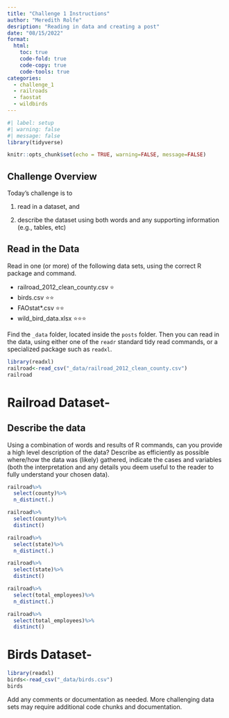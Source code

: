 ```yaml
---
title: "Challenge 1 Instructions"
author: "Meredith Rolfe"
desription: "Reading in data and creating a post"
date: "08/15/2022"
format:
  html:
    toc: true
    code-fold: true
    code-copy: true
    code-tools: true
categories:
  - challenge_1
  - railroads
  - faostat
  - wildbirds
---
```


```r
#| label: setup
#| warning: false
#| message: false
library(tidyverse)

knitr::opts_chunk$set(echo = TRUE, warning=FALSE, message=FALSE)
```

## Challenge Overview

Today's challenge is to

1)  read in a dataset, and

2)  describe the dataset using both words and any supporting information (e.g., tables, etc)

## Read in the Data

Read in one (or more) of the following data sets, using the correct R package and command.

-   railroad_2012_clean_county.csv ⭐
-   birds.csv ⭐⭐
-   FAOstat\*.csv ⭐⭐
-   wild_bird_data.xlsx ⭐⭐⭐

Find the `_data` folder, located inside the `posts` folder. Then you can read in the data, using either one of the `readr` standard tidy read commands, or a specialized package such as `readxl`.

```r
library(readxl)
railroad<-read_csv("_data/railroad_2012_clean_county.csv")
railroad
```

# Railroad Dataset-

## Describe the data

Using a combination of words and results of R commands, can you provide a high level description of the data? Describe as efficiently as possible where/how the data was (likely) gathered, indicate the cases and variables (both the interpretation and any details you deem useful to the reader to fully understand your chosen data).

```r
railroad%>%
  select(county)%>%
  n_distinct(.)
```

```r
railroad%>%
  select(county)%>%
  distinct()
```

```r
railroad%>%
  select(state)%>%
  n_distinct(.)
```

```r
railroad%>%
  select(state)%>%
  distinct()
```

```r
railroad%>%
  select(total_employees)%>%
  n_distinct(.)
```

```r
railroad%>%
  select(total_employees)%>%
  distinct()
```

# Birds Dataset-

```r
library(readxl)
birds<-read_csv("_data/birds.csv")
birds
```

Add any comments or documentation as needed. More challenging data sets may require additional code chunks and documentation.
